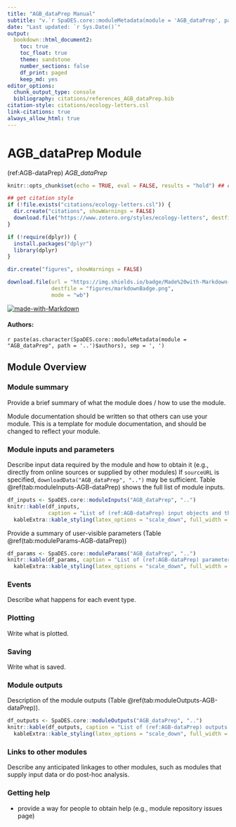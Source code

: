 ```yaml
---
title: "AGB_dataPrep Manual"
subtitle: "v.`r SpaDES.core::moduleMetadata(module = 'AGB_dataPrep', path = '..')$version`"
date: "Last updated: `r Sys.Date()`"
output:
  bookdown::html_document2:
    toc: true
    toc_float: true
    theme: sandstone
    number_sections: false
    df_print: paged
    keep_md: yes
editor_options:
  chunk_output_type: console
  bibliography: citations/references_AGB_dataPrep.bib
citation-style: citations/ecology-letters.csl
link-citations: true
always_allow_html: true
---
```


# AGB_dataPrep Module

<!-- the following are text references used in captions for LaTeX compatibility -->
(ref:AGB-dataPrep) *AGB_dataPrep*

```r
knitr::opts_chunk$set(echo = TRUE, eval = FALSE, results = "hold") ## change to eval = TRUE if all chunks are to be evaluated

## get citation style
if (!file.exists("citations/ecology-letters.csl")) {
  dir.create("citations", showWarnings = FALSE)
  download.file("https://www.zotero.org/styles/ecology-letters", destfile = "citations/ecology-letters.csl")
}

if (!require(dplyr)) {
  install.packages("dplyr")
  library(dplyr)
}

dir.create("figures", showWarnings = FALSE)

download.file(url = "https://img.shields.io/badge/Made%20with-Markdown-1f425f.png",
              destfile = "figures/markdownBadge.png",
              mode = "wb")
```

[![made-with-Markdown](figures/markdownBadge.png)](http://commonmark.org)

<!-- if knitting to pdf remember to add the pandoc_args: ["--extract-media", "."] option to yml in order to get the badge images -->

#### Authors:

`r paste(as.character(SpaDES.core::moduleMetadata(module = "AGB_dataPrep", path = '..')$authors), sep = ', ')`
<!-- ideally separate authors with new lines, '\n' not working -->

## Module Overview

### Module summary

Provide a brief summary of what the module does / how to use the module.

Module documentation should be written so that others can use your module.
This is a template for module documentation, and should be changed to reflect your module.

### Module inputs and parameters

Describe input data required by the module and how to obtain it (e.g., directly from online sources or supplied by other modules)
If `sourceURL` is specified, `downloadData("AGB_dataPrep", "..")` may be sufficient.
Table \@ref(tab:moduleInputs-AGB-dataPrep) shows the full list of module inputs.

```r
df_inputs <- SpaDES.core::moduleInputs("AGB_dataPrep", "..")
knitr::kable(df_inputs,
             caption = "List of (ref:AGB-dataPrep) input objects and their description.") |>
  kableExtra::kable_styling(latex_options = "scale_down", full_width = TRUE)
```

Provide a summary of user-visible parameters (Table \@ref(tab:moduleParams-AGB-dataPrep))


```r
df_params <- SpaDES.core::moduleParams("AGB_dataPrep", "..")
knitr::kable(df_params, caption = "List of (ref:AGB-dataPrep) parameters and their description.") |>
  kableExtra::kable_styling(latex_options = "scale_down", full_width = TRUE)
```

### Events

Describe what happens for each event type.

### Plotting

Write what is plotted.

### Saving

Write what is saved.

### Module outputs

Description of the module outputs (Table \@ref(tab:moduleOutputs-AGB-dataPrep)).

```r
df_outputs <- SpaDES.core::moduleOutputs("AGB_dataPrep", "..")
knitr::kable(df_outputs, caption = "List of (ref:AGB-dataPrep) outputs and their description.") |>
  kableExtra::kable_styling(latex_options = "scale_down", full_width = TRUE)
```

### Links to other modules

Describe any anticipated linkages to other modules, such as modules that supply input data or do post-hoc analysis.

### Getting help

-   provide a way for people to obtain help (e.g., module repository issues page)

